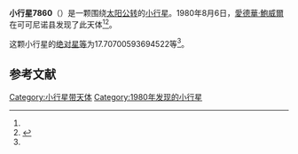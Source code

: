 {{Infobox planet
| bgcolour = #FFFFC0
| name = 7860 Zahnle
| symbol = 
| image = 
| caption = 
| discovery = yes
| discovery_ref = 
| discoverer = [[愛德華·鮑威爾|愛德華·鮑威爾]]
| discovery_site = [[可可尼诺县|可可尼诺县]] 
| discovered = 1980年8月6日
| designations = yes
| mp_name = 
| named_after = 
| alt_names = 
| mp_category = [[主带小行星|主带小行星]]
| orbit_ref = <ref name="a">[http://ssd.jpl.nasa.gov/sbdb.cgi?sstr=7860 7860 Zahnle] {{Wayback|url=http://ssd.jpl.nasa.gov/sbdb.cgi?sstr=7860 |date=20201124025739 }}，小行星數據庫瀏覽器（JPL Small-Body Database Browser）－[[美国国家航空航天局|美国国家航空航天局]]喷气推进实验室</ref>
| epoch = 2456400.5 (2013年4月18日更新)
| aphelion = {{convert|2.628848206707751|AU|km|3|abbr=on|lk=out}}
| perihelion = {{convert|1.894608648030135|AU|km|3|abbr=on}}
| semimajor = {{convert|2.261728427368943|AU|km|3|abbr=on}}
| eccentricity = 0.162318241
| period = 1242.393332 [[日|日]]<br />3.4[[儒略年|儒略年]]
| avg_speed = 
| inclination = 8.311779409782304
| asc_node = 312.3924421570325
| mean_anomaly = 
| arg_peri = 17.70700593694522
| satellites = 
| physical_characteristics = yes
| dimensions = 
| mass = 
| density = 
| surface_grav = 
| escape_velocity = 
| sidereal_day = 
| axial_tilt = 
| pole_ecliptic_lat = 
| pole_ecliptic_lon = 
| albedo = 
| temperatures= 
| temp_name1 = 
| mean_temp_1 = 
| max_temp_1 = 
| temp_name2 = 
| max_temp_2 = 
| spectral_type = 
| abs_magnitude = 17.70700593694522
}}

'''小行星7860'''（{{lang-en|7860 Zahnle}}）是一颗围绕[[太阳|太阳]][[公转|公转]]的[[小行星|小行星]]。1980年8月6日，[[愛德華·鮑威爾|愛德華·鮑威爾]]在可可尼诺县发现了此天体<ref name="a" /><ref>{{cite news|title=小行星列表|url=http://cfa-www.harvard.edu/iau/lists/NumberedMPs.txt|accessdate=2013-07-08|newspaper=哈佛大学|archive-date=2008-05-17|archive-url=https://web.archive.org/web/20080517010638/http://cfa-www.harvard.edu/iau/lists/NumberedMPs.txt|dead-url=no}}</ref>。

这颗小行星的[[绝对星等|绝对星等]]为17.70700593694522等<ref name="a" />。

==参考文献==
{{reflist}}
{{Minor Planet Number|[[小行星7859|小行星7859]]|[[小行星7861|小行星7861]]}}

{{小天体}}

[[Category:小行星带天体|Category:小行星带天体]]
[[Category:1980年发现的小行星|Category:1980年发现的小行星]]

{{asteroid-stub}}